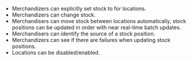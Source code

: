 

- Merchandizers can explicitly set stock to for locations.
- Merchandizers can change stock.
- Merchandisers can move stock between locations automatically, stock positions can be updated in order with near real-time batch updates.
- Merchandisers can identify the source of a stock position.
- Merchandizers can see if there are failures when updating stock positions.
- Locations can be disabled/enabled.



